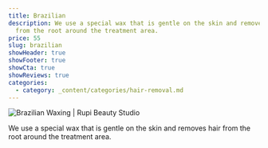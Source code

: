 ```yaml
---
title: Brazilian
description: We use a special wax that is gentle on the skin and removes hair
  from the root around the treatment area.
price: 55
slug: brazilian
showHeader: true
showFooter: true
showCta: true
showReviews: true
categories:
  - category: _content/categories/hair-removal.md
---
```


![Brazilian Waxing | Rupi Beauty Studio](/uploads/services/wax-sheet.webp 'Brazilian Waxing | Rupi Beauty Studio')

We use a special wax that is gentle on the skin and removes hair from the root around the treatment area.
